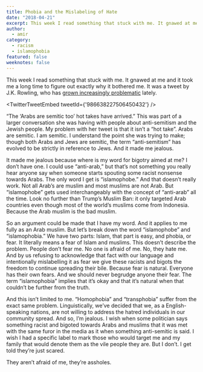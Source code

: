 ```yaml
---
title: Phobia and the Mislabeling of Hate
date: "2018-04-21"
excerpt: This week I read something that stuck with me. It gnawed at me and it took me a long time to figure out exactly why it bothered me. It was a tweet by J.K. Rowling, who has grown increasingly problematic lately.
author:
  - amir
category:
  - racism
  - islamophobia
featured: false
weeknotes: false
---
```


This week I read something that stuck with me. It gnawed at me and it took me a long time to figure out exactly why it bothered me. It was a tweet by J.K. Rowling, who has [grown increasingly problematic](https://phaylen.medium.com/j-k-rowling-the-blatant-transphobia-of-a-beloved-social-justice-hero-a26b67b83be5) lately.

<TwitterTweetEmbed
  tweetId={'986638227506450432'}
/>

“The ‘Arabs are semitic too’ hot takes have arrived.” This was part of a larger conversation she was having with people about anti-semitism and the Jewish people. My problem with her tweet is that it isn’t a “hot take”. Arabs are semitic. I am semitic. I understand the point she was trying to make; though both Arabs and Jews are semitic, the term “anti-semitism” has evolved to be strictly in reference to Jews. And it made me jealous.

It made me jealous because where is my word for bigotry aimed at me? I don’t have one. I could use “anti-arab,” but that’s not something you really hear anyone say when someone starts spouting some racist nonsense towards Arabs. The only word I get is “islamophobe.” And that doesn’t really work. Not all Arab’s are muslim and most muslims are not Arab. But “islamophobe” gets used interchangeably with the concept of “anti-arab” all the time. Look no further than Trump’s Muslim Ban: it only targeted Arab countries even though most of the world’s muslims come from Indonesia. Because the Arab muslim is the bad muslim.

So an argument could be made that I have my word. And it applies to me fully as an Arab muslim. But let’s break down the word “islamophobe” and “islamophobia.” We have two parts: Islam, that part is easy, and phobia, or fear. It literally means a fear of Islam and muslims. This doesn’t describe the problem. People don’t fear me. No one is afraid of me. No, they hate me. And by us refusing to acknowledge that fact with our language and intentionally mislabelling it as fear we give these racists and bigots the freedom to continue spreading their bile. Because fear is natural. Everyone has their own fears. And we should never begrudge anyone their fear. The term “islamophobia” implies that it’s okay and that it’s natural when that couldn’t be further from the truth.

And this isn’t limited to me. “Homophobia” and “transphobia” suffer from the exact same problem. Linguistically, we’ve decided that we, as a English-speaking nations, are not willing to address the hatred individuals in our community spread. And so, I’m jealous. I wish when some politician says something racist and bigoted towards Arabs and muslims that it was met with the same furor in the media as it when something anti-semitic is said. I wish I had a specific label to mark those who would target me and my family that would denote them as the vile people they are. But I don’t. I get told they’re just scared.

They aren’t afraid of me, they’re assholes.
